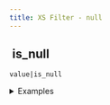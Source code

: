 ```yaml
---
title: XS Filter - null
---
```


## <img src="../assets/docuBadge (11).png" alt="" data-size="line"> is\_null <a href="#xs-null" id="xs-null"></a>

`value|is_null`

<details>

<summary>Examples</summary>

```javascript
null|is_null         // Returns true
"test"|is_null      // Returns false
```

</details>
